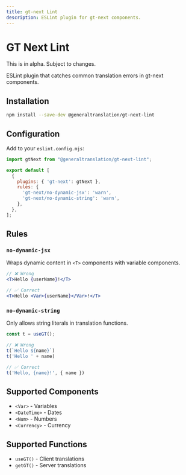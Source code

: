 ```yaml
---
title: gt-next Lint
description: ESLint plugin for gt-next components.
---
```


# GT Next Lint

<Callout type="warning">
  This is in alpha. Subject to changes.
</Callout>

ESLint plugin that catches common translation errors in gt-next components.

## Installation

```bash
npm install --save-dev @generaltranslation/gt-next-lint
```

## Configuration

Add to your `eslint.config.mjs`:

```javascript
import gtNext from "@generaltranslation/gt-next-lint";

export default [
  {
    plugins: { 'gt-next': gtNext },
    rules: {
      'gt-next/no-dynamic-jsx': 'warn',
      'gt-next/no-dynamic-string': 'warn',
    },
  },
];
```

## Rules

### `no-dynamic-jsx`

Wraps dynamic content in `<T>` components with variable components.

```jsx
// ❌ Wrong
<T>Hello {userName}!</T>

// ✅ Correct  
<T>Hello <Var>{userName}</Var>!</T>
```

### `no-dynamic-string`

Only allows string literals in translation functions.

```jsx
const t = useGT();

// ❌ Wrong
t(`Hello ${name}`)
t('Hello ' + name)

// ✅ Correct
t('Hello, {name}!', { name })
```

## Supported Components

- `<Var>` - Variables
- `<DateTime>` - Dates
- `<Num>` - Numbers  
- `<Currency>` - Currency

## Supported Functions

- `useGT()` - Client translations
- `getGT()` - Server translations